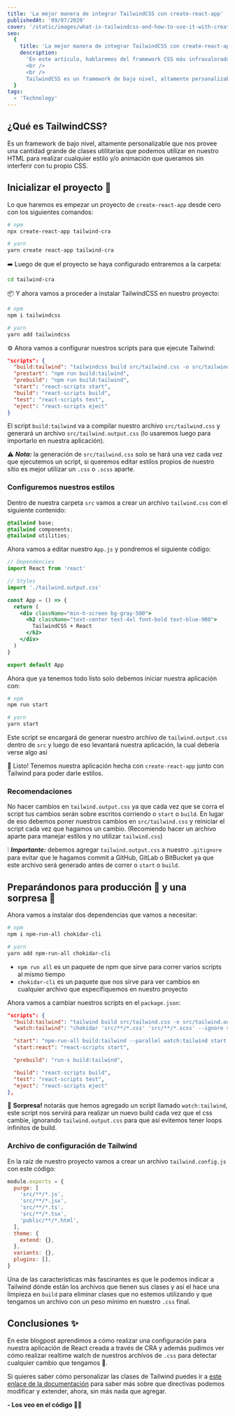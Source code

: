 ```yaml
---
title: 'La mejor manera de integrar TailwindCSS con create-react-app'
publishedAt: '09/07/2020'
cover: '/static/images/what-is-tailwindcss-and-how-to-use-it-with-create-react-app/banner.jpeg'
seo:
  {
    title: 'La mejor manera de integrar TailwindCSS con create-react-app',
    description:
      'En este artículo, hablaremos del framework CSS más infravalorado del mercado - TailwindCSS, y cómo puedes hacerlo funcionar con tus aplicaciones basadas en React.
      <br />
      <br />
      TailwindCSS es un framework de bajo nivel, altamente personalizable que nos provee una cantidad grande de clases utilitarias que podemos utilizar en nuestro HTML para realizar cualquier estilo o animación que queramos sin interferir con tu propio CSS.',
  }
tags:
  - 'Technology'
---
```


## ¿Qué es TailwindCSS?

Es un framework de bajo nivel, altamente personalizable que nos provee una cantidad grande de clases utilitarias que podemos utilizar en nuestro HTML para realizar cualquier estilo y/o animación que queramos sin interferir con tu propio CSS.

<Cloudinary
  publicID="tailwind-home_blupsr"
  cloudName="daniel-esteves"
  baseColor="#071d49"
  accentColor="#00C389"
  logoOnClickUrl="https://danestves.com/blog/configurar-tailwindcss-con-create-react-app"
  logoImageUrl="https://danestves.com/logo.png"
  title="¿Cómo configurar TailwindCSS con create-react-app?"
  subtitle="Video hecho grabando el demo de Tailwind v1"
/>

## Inicializar el proyecto 🎉

Lo que haremos es empezar un proyecto de `create-react-app` desde cero con los siguientes comandos:

```bash
# npm
npx create-react-app tailwind-cra

# yarn
yarn create react-app tailwind-cra
```

➡️ Luego de que el proyecto se haya configurado entraremos a la carpeta:

```bash
cd tailwind-cra
```

📦 Y ahora vamos a proceder a instalar TailwindCSS en nuestro proyecto:

```bash
# npm
npm i tailwindcss

# yarn
yarn add tailwindcss
```

⚙ Ahora vamos a configurar nuestros scripts para que ejecute Tailwind:

```json
"scripts": {
  "build:tailwind": "tailwindcss build src/tailwind.css -o src/tailwind.output.css",
  "prestart": "npm run build:tailwind",
  "prebuild": "npm run build:tailwind",
  "start": "react-scripts start",
  "build": "react-scripts build",
  "test": "react-scripts test",
  "eject": "react-scripts eject"
}
```

El script `build:tailwind` va a compilar nuestro archivo `src/tailwind.css` y generará un archivo `src/tailwind.output.css` (lo usaremos luego para importarlo en nuestra aplicación).

⚠️ _**Nota:**_ la generación de `src/tailwind.css` solo se hará una vez cada vez que ejecutemos un script, si queremos editar estilos propios de nuestro sitio es mejor utilizar un `.css` o `.scss` aparte.

### Configuremos nuestros estilos

Dentro de nuestra carpeta `src` vamos a crear un archivo `tailwind.css` con el siguiente contenido:

```css
@tailwind base;
@tailwind components;
@tailwind utilities;
```

Ahora vamos a editar nuestro `App.js` y pondremos el siguiente código:

```jsx
// Dependencies
import React from 'react'

// Styles
import './tailwind.output.css'

const App = () => {
  return (
    <div className="min-h-screen bg-gray-500">
      <h2 className="text-center text-4xl font-bold text-blue-900">
        TailwindCSS + React
      </h2>
    </div>
  )
}

export default App
```

Ahora que ya tenemos todo listo solo debemos iniciar nuestra aplicación con:

```bash
# npm
npm run start

# yarn
yarn start
```

Este script se encargará de generar nuestro archivo de `tailwind.output.css` dentro de `src` y luego de eso levantará nuestra aplicación, la cual debería verse algo así

<CodeSandbox codeSandboxId="tailwindcss-cra-16efl" />

🎉 Listo! Tenemos nuestra aplicación hecha con `create-react-app` junto con Tailwind para poder darle estilos.

### Recomendaciones

No hacer cambios en `tailwind.output.css` ya que cada vez que se corra el script tus cambios serán sobre escritos corriendo o `start` o `build`. En lugar de eso debemos poner nuestros cambios en `src/tailwind.css` y reiniciar el script cada vez que hagamos un cambio. (Recomiendo hacer un archivo aparte para manejar estilos y no utilizar `tailwind.css`)

❕ _**Importante:**_ debemos agregar `tailwind.output.css` a nuestro `.gitignore` para evitar que le hagamos commit a GitHub, GitLab o BitBucket ya que este archivo será generado antes de correr o `start` o `build`.

## Preparándonos para producción 🚀 y una sorpresa 🤩

Ahora vamos a instalar dos dependencias que vamos a necesitar:

```bash
# npm
npm i npm-run-all chokidar-cli

# yarn
yarn add npm-run-all chokidar-cli
```

- `npm run all` es un paquete de npm que sirve para correr varios scripts al mismo tiempo
- `chokidar-cli` es un paquete que nos sirve para ver cambios en cualquier archivo que especifiquemos en nuestro proyecto

Ahora vamos a cambiar nuestros scripts en el `package.json`:

```json
"scripts": {
  "build:tailwind": "tailwind build src/tailwind.css -o src/tailwind.output.css",
  "watch:tailwind": "chokidar 'src/**/*.css' 'src/**/*.scss' --ignore src/tailwind.output.css -c 'npm run build:tailwind'",

  "start": "npm-run-all build:tailwind --parallel watch:tailwind start:react",
  "start:react": "react-scripts start",

  "prebuild": "run-s build:tailwind",

  "build": "react-scripts build",
  "test": "react-scripts test",
  "eject": "react-scripts eject"
},
```

🎉 **Sorpresa!** notarás que hemos agregado un script llamado `watch:tailwind`, este script nos servirá para realizar un nuevo build cada vez que el css cambie, ignorando `tailwind.output.css` para que así evitemos tener loops infinitos de build.

### Archivo de configuración de Tailwind

En la raíz de nuestro proyecto vamos a crear un archivo `tailwind.config.js` con este código:

```js
module.exports = {
  purge: [
    'src/**/*.js',
    'src/**/*.jsx',
    'src/**/*.ts',
    'src/**/*.tsx',
    'public/**/*.html',
  ],
  theme: {
    extend: {},
  },
  variants: {},
  plugins: [],
}
```

Una de las características más fascinantes es que le podemos indicar a Tailwind dónde están los archivos que tienen sus clases y así el hace una limpieza en `build` para eliminar clases que no estemos utilizando y que tengamos un archivo con un peso mínimo en nuestro `.css` final.

## Conclusiones ✨

En este blogpost aprendimos a cómo realizar una configuración para nuestra aplicación de React creada a través de CRA y además pudimos ver cómo realizar realtime watch de nuestros archivos de `.css` para detectar cualquier cambio que tengamos 🙌.

Si quieres saber cómo personalizar las clases de Tailwind puedes ir a [este enlace de la documentación](https://tailwindcss.com/docs/theme) para saber más sobre que directivas podemos modificar y extender, ahora, sin más nada que agregar.

**- Los veo en el código 👨‍💻**
